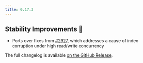 ```yaml
---
title: 0.17.3
---
```


## Stability Improvements 💪

- Ports over fixes from [#2927](https://github.com/paradedb/paradedb/pull/2927), which addresses a cause of index corruption under high read/write concurrency

The full changelog is available [on the GitHub Release](https://github.com/paradedb/paradedb/releases/tag/v0.17.3).
